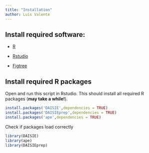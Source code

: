 ```yaml
---
title: "Installation"
author: Luis Valente
---
```


## Install required software:

-   [R](https://www.r-project.org)

-   [Rstudio](https://posit.co)

-   [Figtree](https://github.com/rambaut/figtree/releases)

## Install required R packages

Open and run this script in Rstudio. This should install all required R packages (**may take a while!**).

```r
install.packages('DAISIE',dependencies = TRUE)
install.packages('DAISIEprep',dependencies = TRUE)
install.packages('ape',dependencies = TRUE)
```

Check if packages load correctly

```r
library(DAISIE)
library(ape)
library(DAISIEprep)
```
